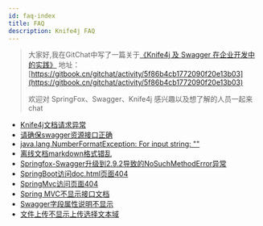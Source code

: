 ```yaml
---
id: faq-index
title: FAQ 
description: Knife4j FAQ 
---
```


>大家好,我在GitChat中写了一篇关于[《Knife4j 及 Swagger 在企业开发中的实践》](https://gitbook.cn/gitchat/activity/5f86b4cb1772090f20e13b03)
>地址：[https://gitbook.cn/gitchat/activity/5f86b4cb1772090f20e13b03](https://gitbook.cn/gitchat/activity/5f86b4cb1772090f20e13b03)
>
>欢迎对 SpringFox、Swagger、Knife4j 感兴趣以及想了解的人员一起来chat 
>


- [Knife4j文档请求异常](faq/knife4j-exception)  
- [请确保swagger资源接口正确](faq/swaggerResourceInvalid)
- [java.lang.NumberFormatException: For input string: ""](faq/format-exception)
- [离线文档markdown格式错乱](faq/md-format-error)
- [Springfox-Swagger升级到2.9.2导致的NoSuchMethodError异常](faq/sp-nmerror)
- [SpringBoot访问doc.html页面404](faq/springboot-404)
- [SpringMvc访问页面404](faq/springmvc-404)
- [Spring MVC不显示接口文档](faq/springmvc-notshow)
- [Swagger字段属性说明不显示](faq/swagger-des-not-found)
- [文件上传不显示上传选择文本域](faq/upload-error)
 
 
 